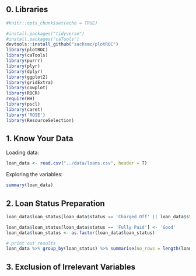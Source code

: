## 0. Libraries

```r
#knitr::opts_chunk$set(echo = TRUE)

#install.packages("tidyverse")
#install.packages('caTools')
devtools::install_github("sachsmc/plotROC")
library(plotROC)
library(caTools)
library(purrr)
library(plyr)
library(dplyr)
library(ggplot2)
library(gridExtra)
library(cowplot)
library(ROCR)
require(HH)
library(pscl)
library(caret)
library('ROSE')
library(ResourceSelection)
```

## 1. Know Your Data

Loading data:

```r
loan_data <- read.csv("../data/loans.csv", header = T)
```

Exploring the variables:

```r
summary(loan_data)
```

## 2. Loan Status Preparation

```r

loan_data$loan_status[loan_data$status == 'Charged Off' || loan_data$status == 'Default'] <- 'Bad'

loan_data$loan_status[loan_data$status == 'Fully Paid'] <- 'Good'
loan_data$loan_status <- as.factor(loan_data$loan_status)

# print out results
loan_data %>% group_by(loan_status) %>% summarise(no_rows = length(loan_status))
```

## 3. Exclusion of Irrelevant Variables

